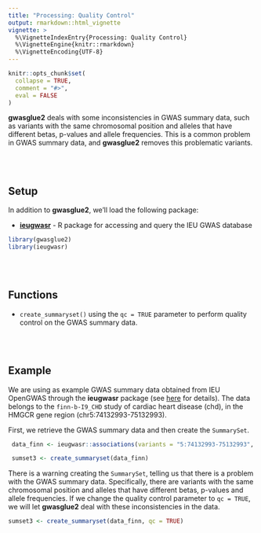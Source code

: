 ```yaml
---
title: "Processing: Quality Control"
output: rmarkdown::html_vignette
vignette: >
  %\VignetteIndexEntry{Processing: Quality Control}
  %\VignetteEngine{knitr::rmarkdown}
  %\VignetteEncoding{UTF-8}
---
```


```r
knitr::opts_chunk$set(
  collapse = TRUE,
  comment = "#>",
  eval = FALSE
)
```

 **gwasglue2**  deals with some inconsistencies in GWAS summary data, such as variants with the same chromosomal position and alleles that have different betas, p-values and allele frequencies. This is a common problem in GWAS summary data, and **gwasglue2** removes this problematic variants.

<br>
<br>

## Setup
In addition to **gwasglue2**, we’ll load the following package:

- [**ieugwasr**](https://mrcieu.github.io/ieugwasr/) - R package for accessing and query the IEU GWAS database

```r
library(gwasglue2)
library(ieugwasr)
```

<br>
<br>

## Functions
* `create_summaryset()` using the `qc = TRUE` parameter to perform quality control on the GWAS summary data.

<br>
<br>




## Example
We are using as example GWAS summary data obtained from IEU OpenGWAS through the **ieugwasr** package (see [here](input-opengwas.html) for details). The data belongs to the `finn-b-I9_CHD` study of cardiac heart disease (chd), in the HMGCR gene region (chr5:74132993-75132993). 

First, we retrieve the GWAS summary data and then create the `SummarySet`.

```r
 data_finn <- ieugwasr::associations(variants = "5:74132993-75132993", id = "finn-b-I9_CHD")

 sumset3 <- create_summaryset(data_finn)
```

There is a warning creating the `SummarySet`, telling us that there is a problem with the GWAS summary data. Specifically, there are variants with the same chromosomal position and alleles that have different betas, p-values and allele frequencies. If we change the quality control parameter to `qc = TRUE`, we will let **gwasglue2**  deal with these inconsistencies in the data.

```r
sumset3 <- create_summaryset(data_finn, qc = TRUE)
```